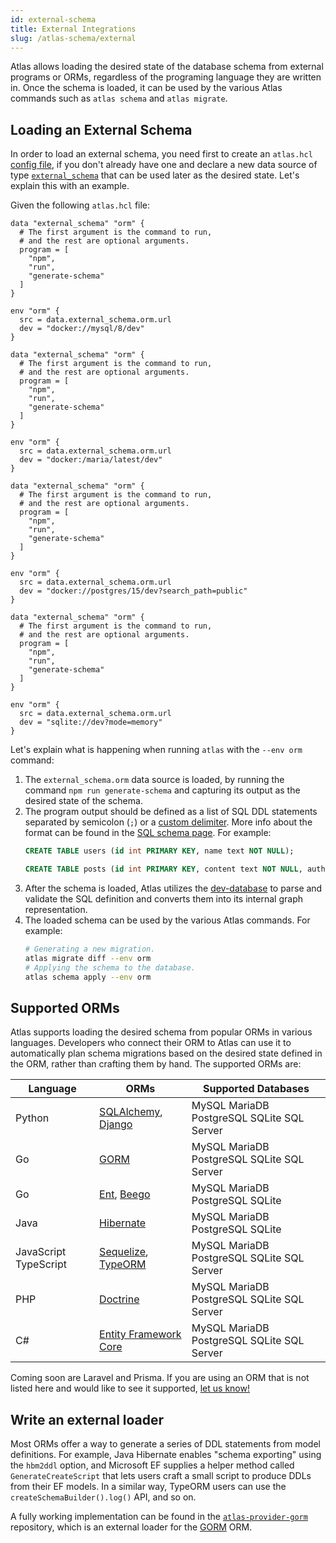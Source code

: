 ```yaml
---
id: external-schema
title: External Integrations
slug: /atlas-schema/external
---
```



Atlas allows loading the desired state of the database schema from external programs or ORMs, regardless of the
programing language they are written in. Once the schema is loaded, it can be used by the various Atlas commands
such as `atlas schema` and `atlas migrate`.

## Loading an External Schema

In order to load an external schema, you need first to create an `atlas.hcl` [config file](projects.mdx), if you don't
already have one and declare a new data source of type [`external_schema`](projects.mdx#data-source-external_schema) that
can be used later as the desired state. Let's explain this with an example.

Given the following `atlas.hcl` file:

<Tabs>
<TabItem value="mysql" label="MySQL" default>

```hcl title="atlas.hcl"
data "external_schema" "orm" {
  # The first argument is the command to run,
  # and the rest are optional arguments.
  program = [
    "npm",
    "run",
    "generate-schema"
  ]
}

env "orm" {
  src = data.external_schema.orm.url
  dev = "docker://mysql/8/dev"
}
```

</TabItem>
<TabItem value="mariadb" label="MariaDB">

```hcl title="atlas.hcl"
data "external_schema" "orm" {
  # The first argument is the command to run,
  # and the rest are optional arguments.
  program = [
    "npm",
    "run",
    "generate-schema"
  ]
}

env "orm" {
  src = data.external_schema.orm.url
  dev = "docker:/maria/latest/dev"
}
```

</TabItem>
<TabItem value="postgres" label="PostgreSQL">

```hcl title="atlas.hcl"
data "external_schema" "orm" {
  # The first argument is the command to run,
  # and the rest are optional arguments.
  program = [
    "npm",
    "run",
    "generate-schema"
  ]
}

env "orm" {
  src = data.external_schema.orm.url
  dev = "docker://postgres/15/dev?search_path=public"
}
```

</TabItem>
<TabItem value="sqlite" label="SQLite">

```hcl title="atlas.hcl"
data "external_schema" "orm" {
  # The first argument is the command to run,
  # and the rest are optional arguments.
  program = [
    "npm",
    "run",
    "generate-schema"
  ]
}

env "orm" {
  src = data.external_schema.orm.url
  dev = "sqlite://dev?mode=memory"
}
```

</TabItem>
</Tabs>


Let's explain what is happening when running `atlas` with the `--env orm` command:

1. The `external_schema.orm` data source is loaded, by running the command `npm run generate-schema` and
   capturing its output as the desired state of the schema.
2. The program output should be defined as a list of SQL DDL statements separated by semicolon (`;`) or a
   [custom delimiter](../versioned/new.mdx#custom-statements-delimiter). More info about the format can be found in
   the [SQL schema page](sql.mdx#schema-definition). For example:
   ```sql {1,3}
   CREATE TABLE users (id int PRIMARY KEY, name text NOT NULL);

   CREATE TABLE posts (id int PRIMARY KEY, content text NOT NULL, author_id int NOT NULL REFERENCES users(id));
   ```
3. After the schema is loaded, Atlas utilizes the [dev-database](sql.mdx#dev-database) to parse and validate the
   SQL definition and converts them into its internal graph representation.
4. The loaded schema can be used by the various Atlas commands. For example:
   ```bash
   # Generating a new migration.
   atlas migrate diff --env orm
   # Applying the schema to the database.
   atlas schema apply --env orm
   ```

## Supported ORMs

Atlas supports loading the desired schema from popular ORMs in various languages. Developers who connect their ORM to
Atlas can use it to automatically plan schema migrations based on the desired state defined in the ORM, rather than
crafting them by hand. The supported ORMs are:

| **Language**                                                                                                          | **ORMs**                                                                       | **Supported Databases**                                                                                                                                                                                                                                                          |
|-----------------------------------------------------------------------------------------------------------------------|--------------------------------------------------------------------------------|----------------------------------------------------------------------------------------------------------------------------------------------------------------------------------------------------------------------------------------------------------------------------------|
| <span className="badge badge--secondary">Python</span>                                                                | [SQLAlchemy](/guides/orms/sqlalchemy), [Django](/guides/orms/django)           | <span className="badge badge--primary">MySQL</span> <span className="badge badge--primary">MariaDB</span> <span className="badge badge--primary">PostgreSQL</span> <span className="badge badge--primary">SQLite</span> <span className="badge badge--primary">SQL Server</span> |
| <span className="badge badge--secondary">Go</span>                                                                    | [GORM](/guides/orms/gorm)                                                      | <span className="badge badge--primary">MySQL</span> <span className="badge badge--primary">MariaDB</span> <span className="badge badge--primary">PostgreSQL</span> <span className="badge badge--primary">SQLite</span> <span className="badge badge--primary">SQL Server</span> |
| <span className="badge badge--secondary">Go</span>                                                                    | [Ent](https://entgo.io/docs/versioned-migrations), [Beego](/guides/orms/beego) | <span className="badge badge--primary">MySQL</span> <span className="badge badge--primary">MariaDB</span> <span className="badge badge--primary">PostgreSQL</span> <span className="badge badge--primary">SQLite</span>                                                          |
| <span className="badge badge--secondary">Java</span>                                                                  | [Hibernate](/guides/orms/hibernate)                                            | <span className="badge badge--primary">MySQL</span> <span className="badge badge--primary">MariaDB</span> <span className="badge badge--primary">PostgreSQL</span> <span className="badge badge--primary">SQLite</span>                                                          |
| <span className="badge badge--secondary">JavaScript</span> <span className="badge badge--secondary">TypeScript</span> | [Sequelize](/guides/orms/sequelize), [TypeORM](/guides/orms/typeorm)           | <span className="badge badge--primary">MySQL</span> <span className="badge badge--primary">MariaDB</span> <span className="badge badge--primary">PostgreSQL</span> <span className="badge badge--primary">SQLite</span> <span className="badge badge--primary">SQL Server</span> |
| <span className="badge badge--secondary">PHP</span>                                                                   | [Doctrine](/guides/orms/doctrine)                                              | <span className="badge badge--primary">MySQL</span> <span className="badge badge--primary">MariaDB</span> <span className="badge badge--primary">PostgreSQL</span> <span className="badge badge--primary">SQLite</span> <span className="badge badge--primary">SQL Server</span> |
| <span className="badge badge--secondary">C#</span>                                                                    | [Entity Framework Core](/guides/orms/efcore)                                   | <span className="badge badge--primary">MySQL</span> <span className="badge badge--primary">MariaDB</span> <span className="badge badge--primary">PostgreSQL</span> <span className="badge badge--primary">SQLite</span> <span className="badge badge--primary">SQL Server</span> |

Coming soon are Laravel and Prisma. If you are using an ORM that is not listed here and would like to see
it supported, [let us know!](https://github.com/ariga/atlas/issues/new)

## Write an external loader

Most ORMs offer a way to generate a series of DDL statements from model definitions. For example, Java Hibernate enables
"schema exporting" using the `hbm2ddl` option, and Microsoft EF supplies a helper method called `GenerateCreateScript`
that lets users craft a small script to produce DDLs from their EF models. In a similar way, TypeORM users can use
the `createSchemaBuilder().log()` API, and so on.

A fully working implementation can be found in the [`atlas-provider-gorm`](https://github.com/ariga/atlas-provider-gorm)
repository, which is an external loader for the [GORM](https://gorm.io/) ORM.
